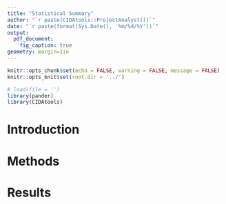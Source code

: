 ```yaml
---
title: "Statistical Summary"
author: "`r paste(CIDAtools::ProjectAnalyst())`"
date: "`r paste(format(Sys.Date(), '%m/%d/%Y'))`"
output: 
  pdf_document:
    fig_caption: true
geometry: margin=1in
---
```


```r
knitr::opts_chunk$set(echo = FALSE, warning = FALSE, message = FALSE)
knitr::opts_knit$set(root.dir = '../')
```

```r
# load(file = '')
library(pander)
library(CIDAtools)
```

# Introduction  

# Methods  

# Results  

